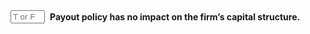 ::: {.question-block}

<form onsubmit="event.preventDefault(); checkAnswerBox('module10_tf_q40','F')" style="display: flex; align-items: center; gap: 8px;">
  <input type="text" id="module10_tf_q40" name="module10_tf_q40" maxlength="1" placeholder="T or F" style="width: 55px;" data-correct-answer="F" /> 
  <label for="module10_tf_q40"><strong>Payout policy has no impact on the firm's capital structure.</strong></label>
</form>

<div id="feedback-module10_tf_q40" class="feedback" data-status="" style="display:none;">
FALSE.  Retaining earnings vs. distributing cash affects equity and interacts with leverage targets.
</div>

:::
